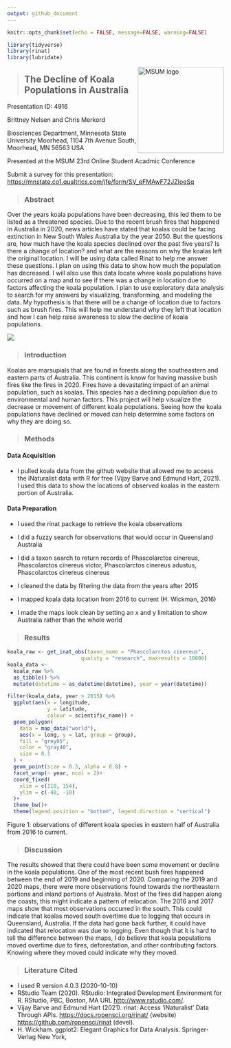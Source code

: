 ```yaml
---
output: github_document
---
```


```r
knitr::opts_chunk$set(echo = FALSE, message=FALSE, warning=FALSE)
```

```r
library(tidyverse)
library(rinat)
library(lubridate)
```

<img src="https://www2.mnstate.edu/uploadedImages/Content/Marketing/logos/MSUM_Signature_Vert_Color.jpg" alt="MSUM logo" width="200" style="float:right"/>

> ## The Decline of Koala Populations in Australia

Presentation ID: 4916

Brittney Nelsen and Chris Merkord

Biosciences Department, Minnesota State University Moorhead, 1104 7th Avenue South, Moorhead, MN 56563 USA

Presented at the MSUM 23rd Online Student Acadmic Conference

Submit a survey for this presentation: <https://mnstate.co1.qualtrics.com/jfe/form/SV_eFMAwF72JZIoeSq>

> ### Abstract

Over the years koala populations have been decreasing, this led them to be listed as a threatened species. Due to the recent brush fires that happened in Australia in 2020, news articles have stated that koalas could be facing extinction in New South Wales Australia by the year 2050. But the questions are, how much have the koala species declined over the past five years? Is there a change of location? and what are the reasons on why the koalas left the original location. I will be using data called Rinat to help me answer these questions. I plan on using this data to show how much the population has decreased. I will also use this data locate where koala populations have occurred on a map and to see if there was a change in location due to factors affecting the koala population. I plan to use exploratory data analysis to search for my answers by visualizing, transforming, and modeling the data. My hypothesis is that there will be a change of location due to factors such as brush fires. This will help me understand why they left that location and how I can help raise awareness to slow the decline of koala populations.

![](images/Screen%20Shot%202021-04-19%20at%207.55.08%20PM.png)

> ### Introduction

Koalas are marsupials that are found in forests along the southeastern and eastern parts of Australia. This continent is know for having massive bush fires like the fires in 2020. Fires have a devastating impact of an animal population, such as koalas. This species has a declining population due to environmental and human factors. This project will help visualize the decrease or movement of different koala populations. Seeing how the koala populations have declined or moved can help determine some factors on why they are doing so.

> ### Methods

#### Data Acquisition

-   I pulled koala data from the github website that allowed me to access the iNaturalist data with R for free (Vijay Barve and Edmund Hart, 2021). I used this data to show the locations of observed koalas in the eastern portion of Australia.

#### Data Preparation

-   I used the rinat package to retrieve the koala observations

-   I did a fuzzy search for observations that would occur in Queensland Australia

-   I did a taxon search to return records of Phascolarctos cinereus, Phascolarctos cinereus victor, Phascolarctos cinereus adustus, Phascolarctos cinereus cinereus

-   I cleaned the data by filtering the data from the years after 2015

-   I mapped koala data location from 2016 to current (H. Wickman, 2016)

-   I made the maps look clean by setting an x and y limitation to show Australia rather than the whole world

> ### Results

```r
koala_raw <- get_inat_obs(taxon_name = "Phascolarctos cinereus",
                        quality = "research", maxresults = 10000)
koala_data <-
  koala_raw %>% 
  as_tibble() %>% 
  mutate(datetime = as_datetime(datetime), year = year(datetime))
```

```r
filter(koala_data, year > 2015) %>%
  ggplot(aes(x = longitude,
             y = latitude,
             colour = scientific_name)) +
  geom_polygon(
    data = map_data("world"),
    aes(x = long, y = lat, group = group),
    fill = "grey95",
    color = "gray40",
    size = 0.1
  ) +
  geom_point(size = 0.3, alpha = 0.8) +
  facet_wrap(~ year, ncol = 2)+
  coord_fixed(
    xlim = c(110, 154),
    ylim = c(-40, -10)
  )+
  theme_bw()+
  theme(legend.position = "bottom", legend.direction = "vertical")
```

Figure 1: observations of different koala species in eastern half of Australia from 2016 to current.

> ### Discussion

The results showed that there could have been some movement or decline in the koala populations. One of the most recent bush fires happened between the end of 2019 and beginning of 2020. Comparing the 2019 and 2020 maps, there were more observations found towards the northeastern portions and inland portions of Australia. Most of the fires did happen along the coasts, this might indicate a pattern of relocation. The 2016 and 2017 maps show that most observations occurred in the south. This could indicate that koalas moved south overtime due to logging that occurs in Queensland, Australia. If the data had gone back further, it could have indicated that relocation was due to logging. Even though that it is hard to tell the difference between the maps, I do believe that koala populations moved overtime due to fires, deforestation, and other contributing factors. Knowing where they moved could indicate why they moved.

> ### Literature Cited

-   I used R version 4.0.3 (2020-10-10)
-   RStudio Team (2020). RStudio: Integrated Development Environment for R. RStudio, PBC, Boston, MA URL <http://www.rstudio.com/>.
-   Vijay Barve and Edmund Hart (2021). rinat: Access 'iNaturalist' Data Through APIs. <https://docs.ropensci.org/rinat/> (website) <https://github.com/ropensci/rinat> (devel).
-   H. Wickham. ggplot2: Elegant Graphics for Data Analysis. Springer-Verlag New York,
